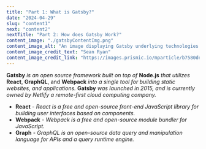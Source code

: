 ```yaml
---
title: "Part 1: What is Gatsby?"
date: "2024-04-29"
slug: "content1"
next: "content2"
nextTitle: "Part 2: How does Gatsby Work?"
content_image: "./gatsbyContentImg.png"
content_image_alt: "An image displaying Gatsby underlying technologies."
content_image_credit_text: "Sean Ryan"
content_image_credit_link: "https://images.prismic.io/mparticle/b7580def-408d-4c83-8a14-c41846e9ba36_Gatsby-1.png?auto=compress%2Cformat&rect=0%2C0%2C2520%2C1414&w=1230&h=690&fit=max&fm=webp"
---
```


**Gatsby** *is an open source framework built on top of* **Node.js** *that utilizes* **React**, **GraphQL**, and **Webpack** *into a single tool for building static websites, and applications.* **Gatsby** *was launched in 2015, and is currently owned by Netlify a remote-first cloud computing company.*

 - **React** - *React is a free and open-source front-end JavaScript library for building user interfaces based on components.*
 - **Webpack** - *Webpack is a free and open-source module bundler for JavaScript.*
 - **Graph** - *GraphQL is an open-source data query and manipulation language for APIs and a query runtime engine.*

